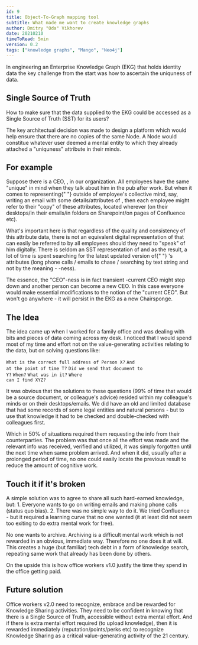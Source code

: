 ```yaml
---
id: 9
title: Object-To-Graph mapping tool
subtitle: What made me want to create knowledge graphs
author: Dmitry "Oda" Vikhorev 
date: 20210210
timeToRead: 5min
version: 0.2
tags: ["knowledge graphs", "Mango", "Neo4j"]
---
```


<TLDR>
In engineering an Enterprise Knowledge Graph (EKG) that holds identity data the key challenge from the start was how to ascertain the uniquness of data.
</TLDR>

## Single Source of Truth
How to make sure that the data supplied to the EKG could be accessed as a Single Source of Truth (<Bold>SST</Bold>) for its users?
<PB8/>

The key architectual decision was made to design a platform which
would help ensure that there are no copies of the same Node. A Node
would constitue whatever user deemed a <Bold>mental entity </Bold> to
which they already attached a &quot;uniquness&quot; attribute in their minds.
<PB8/>

## For example
Suppose there is a CEO, <SpongeBob/>, in our organization. All
employees have the same &quot;unique&quot; <SpongeBob/> in mind when they talk
about him in the pub after work. But when it comes to representing{" "}
<SpongeBob/> outside of employee&apos;s collective mind, say, writing an
email with some details/attributes of <SpongeBob/>, then each employee
might refer to their &quot;copy&quot; of these attributes, located wherever (on
their desktops/in their emails/in folders on Sharepoint/on pages of
Confluence etc).
<PB8/>

What&apos;s important here is that regardless of the quality and
consistency of this attribute data, there is not an equivalent digital
representation of <SpongeBob/> that can easily be referred to by all
employees should they need to &quot;speak&quot; of him digitally. There is
seldom an SST representation of <SpongeBob/> and as the result, a lot
of time is spent searching for the latest updated version of{" "}
<SpongeBob/>&apos;s attributes (long phone calls / emails to chase /
searching by text string and not by the meaning - <SpongeBob/>-ness).
<PB8/>

The essence, the &quot;CEO&quot;-ness is in fact transient -current CEO might
step down and another person can become a new CEO. In this case
everyone would make essential modifications to the notion of the
&quot;current CEO&quot;. But <SpongeBob/> won&apos;t go anywhere - it will persist in
the EKG as a new Chairsponge.
<PB8/>

## The Idea
The idea came up when I worked for a family office and was dealing
with bits and pieces of data coming across my desk. I noticed that I
would spend most of my time and effort not on the value-generating
activities relating to the data, but on solving questions like:
<PB8/>

<Code>What is the correct full address of Person X?</Code>
<Code>And at the point of time T?</Code>
<Code>Did we send that document to Y?</Code>
<Code>When?</Code>
<Code>What was in it?</Code>
<Code>Where can I find XYZ?</Code>

<PB8/>

It was obvious that the solutions to these questions (99% of time that
would be a source document, or colleague&apos;s advice) resided within my
colleague&apos;s minds or on their desktops/emails. We did have an old and
limited database that had some records of some legal entities and
natural persons - but to use that knowledge it had to be checked and
double-checked with colleagues first.
<PB8/>

Which in 50% of situations required them requesting the info from
their counterparties. The problem was that once all the effort was
made and the relevant info was received, verified and utilized, it was
simply forgotten until the next time when same problem arrived. And
when it did, usually after a prolonged period of time, no one could
easily locate the previous result to reduce the amount of cognitive
work.
<PB8/>

## Touch it if it&apos;s broken
A simple solution was to agree to share all such hard-earned
knowledge, but:
<PB8/>
<Bold>1.</Bold> Everyone wants to go on writing emails and making phone calls
(status quo bias).
<PB4/>
<Bold>2.</Bold> There was no simple way to do it. We tried Confluence - but it
required a learning curve that no one wanted (it at least did not
seem too exiting to do extra mental work for free).
<PB8/>

No one wants to archive. Archiving is a difficult mental work which is
not rewarded in an obvious, immediate way. Therefore no one does it at
will. This creates a huge (but familiar) tech debt in a form of
knowledge search, repeating same work that already has been done by
others.
<PB8/>

On the upside this is how office workers v1.0 justify the time they
spend in the office getting paid.
<PB8/>

## Future solution
Office workers v2.0 need to recognize, embrace and be rewarded for
Knowledge Sharing activities. They need to be confident in knowing
that there is a Single Source of Truth, accessible without <WebLink href="https://en.wikipedia.org/wiki/Object%E2%80%93relational_impedance_mismatch">
  extra mental effort</WebLink>. And if there is extra mental effort required (to upload knowledge),
then it is rewarded immediately (reputation/points/perks etc) to
recognize Knowledge Sharing as a critical value-generating activity of
the 21 century.